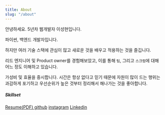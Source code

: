 ```yaml
---
title: About
slug: "/about"
---
```





<link rel="stylesheet" href="./styles.css" />


안녕하세요. 5년차 웹개발자 이성현입니다. 

파이썬, 백엔드 개발자입니다.

하지만 여러 기술 스택에 관심이 많고 새로운 것을 배우고 적용하는 것을 즐깁니다.

리드 엔지니어 및 Product owner를 경험해보았고, 이를 통해 `팀`, 그리고 `스크럼`에 대해 어느 정도 이해하고 있습니다.

가성비 및 효율을 중시합니다. 시간은 항상 없다고 믿기 때문에 자원이 많이 드는 행위는 과감하게 포기하고 우선순위가 높은 것부터 정리해서 해나가는 것을 좋아합니다.

##### Skillset

<SkillBar name="Python" value="100" color="#ffa41b" caption="가장 잘 다루는 언어로, 다른 스킬셋과의 비교를 위한 상징적인 점수 부여"/>
<SkillBar name="Node.js" value="70" color="#000839" caption="지금은 많이 잊어버렸지만, 제품을 직접 만들어 본 경험이 있음"/>
<SkillBar name="Java" value="50" color="#005082" caption="학부생 시절 많이 쓰던 언어로, 당시 안드로이드 외주 프로젝트를 몇 가지 진행했었고 최근에는 Udemy 강의 및 책으로 감은 잃지 않으려 노력 중"/>
<SkillBar name="NoSQL" value="80" color="#00a8cc" caption="현업에서 SQL 기반의 언어보다 MongoDB, DynamoDB, Redis 등 NoSQL 기반의 데이터베이스를 훨씬 많이 사용함"/>
<SkillBar name="SQL" value="50" color="#1eb2a6" caption="기본적인 감은 가지고 있으나, 현업에서 사용한 경험이 연차에 비해 부족하므로 스키마 설계, 데이터 조작 등에는 문제 없으나 query optimization/tuning 등에서 부족할 수 있다고 판단되었음"/>
<SkillBar name="AWS" value="70" color="#d4f8e8" caption="Fullstack 개발자로써 AWS의 리소스를 활용하여 웹서비스를 혼자 올려본 경험이 있으며, 그 이후에도 부분적으로 많이 사용함."/>
<SkillBar name="react" value="20" color="#ffa34d" caption="하고 싶은 마음은 정말 많지만, 백엔드 개발자라는 포지션 때문에 다른 업무나 공부할 것이 많으므로 가끔씩 개인적으로 훑어만 봄" />


<div className="SocialList">
    <a href="docs/resume-programmers.pdf" target="_blank"><FontAwesomeIcon icon={ faFile } /> Resume(PDF) </a>
    <a href="https://github.com/sunghyun-lee" target="_blank"><FontAwesomeIcon icon={ faGithub } /> github</a>
    <a href="https://instagram.com/ppudolph" target="_blank"><FontAwesomeIcon icon={ faInstagram } /> instagram</a>
    <a href="https://www.linkedin.com/in/jolacaleb" target="_blank"><FontAwesomeIcon icon={ faLinkedin } /> Linkedin</a>
</div>
